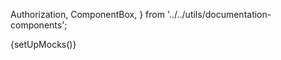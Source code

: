   Authorization,
  ComponentBox,
} from '../../utils/documentation-components';

{setUpMocks()}

<Meta
  title="Merchant Tools/Order Terminals"
  Components="justifi-order-terminals"
  of={JustifiOrderTerminals}
/>

<Title />

---

Component to render a form to create a new order requesting terminals.

# Index

---

- [Props and methods](#props-and-methods)
- [Authorization](#authorization)
- [Example usage](#example-usage)

# Props and methods

---

<ArgTypes exclude={['Theme']} />

# Authorization

---

<Authorization
  actions={['read']}
  entity="business"
  identification="business_id"
/>

# Example Usage

---

<ComponentBox>
  <justifi-order-terminals business-id="123" auth-token="123abc" />
</ComponentBox>

---

<Source dark language="html" code={codeExampleFull} />
